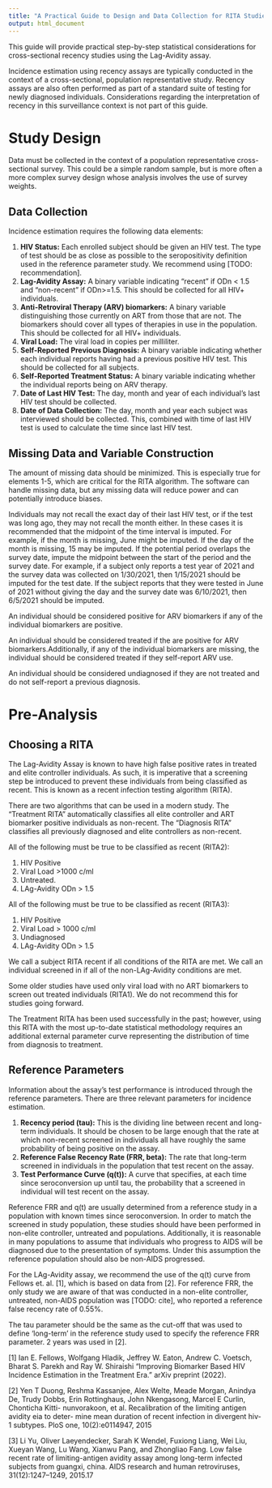 ```yaml
---
title: "A Practical Guide to Design and Data Collection for RITA Studies"
output: html_document
---
```


This guide will provide practical step-by-step statistical considerations for cross-sectional recency studies using the Lag-Avidity assay. 

Incidence estimation using recency assays are typically conducted in the context of a cross-sectional, population representative study. Recency assays are also often performed as part of a standard suite of testing for newly diagnosed individuals. Considerations regarding the interpretation of recency in this surveillance context is not part of this guide.

# Study Design

Data must be collected in the context of a population representative cross-sectional survey. This could be a simple random sample, but is more often a more complex survey design whose analysis involves the use of survey weights.

## Data Collection

Incidence estimation requires the following data elements:

1. **HIV Status:** Each enrolled subject should be given an HIV test. The type of test should be as close as possible to the seropositivity definition used in the reference parameter study. We recommend using [TODO: recommendation].
2. **Lag-Avidity Assay:** A binary variable indicating “recent” if ODn < 1.5 and “non-recent” if ODn>=1.5. This should be collected for all HIV+ individuals.
3. **Anti-Retroviral Therapy (ARV) biomarkers:** A binary variable distinguishing those currently on ART from those that are not. The biomarkers should cover all types of therapies in use in the population. This should be collected for all HIV+ individuals.
4. **Viral Load:** The viral load in copies per milliliter.
5. **Self-Reported Previous Diagnosis:** A binary variable indicating whether each individual reports having had a previous positive HIV test. This should be collected for all subjects.
6. **Self-Reported Treatment Status:** A binary variable indicating whether the individual reports being on ARV therapy.
7. **Date of Last HIV Test:** The day, month and year of each individual’s last HIV test should be collected.
8. **Date of Data Collection:** The day, month and year each subject was interviewed should be collected. This, combined with time of last HIV test is used to calculate the time since last HIV test.

## Missing Data and Variable Construction

The amount of missing data should be minimized. This is especially true for elements 1-5, which are critical for the RITA algorithm. The software can handle missing data, but any missing data will reduce power and can potentially introduce biases.

Individuals may not recall the exact day of their last HIV test, or if the test was long ago, they may not recall the month either. In these cases it is recommended that the midpoint of the time interval is imputed. For example, if the month is missing, June might be imputed. If the day of the month is missing, 15 may be imputed. If the potential period overlaps the survey date, impute the midpoint between the start of the period and the survey date. For example, if a subject only reports a test year of 2021 and the survey data was collected on 1/30/2021, then 1/15/2021 should be imputed for the test date. If the subject reports that they were tested in June of 2021 without giving the day and the survey date was 6/10/2021, then 6/5/2021 should be imputed.

An individual should be considered positive for ARV biomarkers if any of the individual biomarkers are positive.

An individual should be considered treated if the are positive for ARV biomarkers.Additionally, if any of the individual biomarkers are missing, the individual should be considered treated if they self-report ARV use.

An individual should be considered undiagnosed if they are not treated and do not self-report a previous diagnosis.

# Pre-Analysis

## Choosing a RITA

The Lag-Avidity Assay is known to have high false positive rates in treated and elite controller individuals. As such, it is imperative that a screening step be introduced to prevent these individuals from being classified as recent. This is known as a recent infection testing algorithm (RITA).

There are two algorithms that can be used in a modern study. The “Treatment RITA” automatically classifies all elite controller and ART biomarker positive individuals as non-recent. The “Diagnosis RITA” classifies all previously diagnosed and elite controllers as non-recent.

All of the following must be true to be classified as recent (RITA2):

1. HIV Positive
2. Viral Load >1000 c/ml
3. Untreated.
4. LAg-Avidity ODn > 1.5

All of the following must be true to be classified as recent (RITA3):

1. HIV Positive
2. Viral Load > 1000 c/ml
3. Undiagnosed
5. LAg-Avidity ODn > 1.5

We call a subject RITA recent if all conditions of the RITA are met. We call an individual screened in if all of the non-LAg-Avidity conditions are met.

Some older studies have used only viral load with no ART biomarkers to screen out treated individuals (RITA1). We do not recommend this for studies going forward.

The Treatment RITA has been used successfully in the past; however, using this RITA with the most up-to-date statistical methodology requires an additional external parameter curve representing the distribution of time from diagnosis to treatment.

## Reference Parameters

Information about the assay’s test performance is introduced through the reference parameters. There are three relevant parameters for incidence estimation.

1. **Recency period (tau):** This is the dividing line between recent and long-term individuals. It should be chosen to be large enough that the rate at which non-recent screened in individuals all have roughly the same probability of being positive on the assay.
2. **Reference False Recency Rate (FRR, beta):** The rate that long-term screened in individuals in the population that test recent on the assay.
3. **Test Performance Curve (q(t)):** A curve that specifies, at each time since seroconversion up until tau, the probability that a screened in individual will test recent on the assay.

Reference FRR and q(t) are usually determined from a reference study in a population with known times since seroconversion. In order to match the screened in study population, these studies should have been performed in non-elite controller, untreated and populations. Additionally, it is reasonable in many populations to assume that individuals who progress to AIDS will be diagnosed due to the presentation of symptoms. Under this assumption the reference population should also be non-AIDS progressed.

For the LAg-Avidity assay, we recommend the use of the q(t) curve from Fellows et. al. [1], which is based on data from [2]. For reference FRR, the only study we are aware of that was conducted in a non-elite controller, untreated, non-AIDS population was [TODO: cite], who reported a reference false recency rate of 0.55%.

The tau parameter should be the same as the cut-off that was used to define 'long-term' in the reference study used to specify the reference FRR parameter. 2 years was used in [2]. 


[1] Ian E. Fellows, Wolfgang Hladik, Jeffrey W. Eaton, Andrew C. Voetsch, Bharat S. Parekh and Ray W. Shiraishi "Improving Biomarker Based HIV Incidence Estimation in the Treatment Era." arXiv preprint  (2022).

[2] Yen T Duong, Reshma Kassanjee, Alex Welte, Meade Morgan, Anindya De, Trudy
Dobbs, Erin Rottinghaus, John Nkengasong, Marcel E Curlin, Chonticha Kitti-
nunvorakoon, et al. Recalibration of the limiting antigen avidity eia to deter-
mine mean duration of recent infection in divergent hiv-1 subtypes. PloS one,
10(2):e0114947, 2015

[3] Li Yu, Oliver Laeyendecker, Sarah K Wendel, Fuxiong Liang, Wei Liu, Xueyan Wang, Lu Wang, Xianwu Pang, and Zhongliao Fang. Low false recent rate of limiting-antigen avidity assay among long-term infected subjects from guangxi, china. AIDS research and human retroviruses, 31(12):1247–1249, 2015.17


